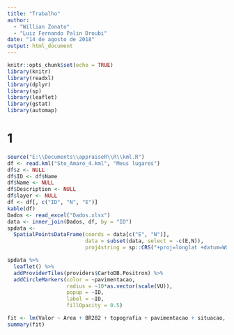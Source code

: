 ```yaml
---
title: "Trabalho"
author: 
  - "Willian Zonato"
  - "Luiz Fernando Palin Droubi"
date: "14 de agosto de 2018"
output: html_document
---
```


```r
knitr::opts_chunk$set(echo = TRUE)
library(knitr)
library(readxl)
library(dplyr)
library(sp)
library(leaflet)
library(gstat)
library(automap)
```

# 1

```r
source("E:\\Documents\\appraiseR\\R\\kml.R")
df <- read.kml("Sto_Amaro_4.kml", "Meus lugares")
df$z <- NULL
df$ID <- df$Name
df$Name <- NULL
df$Description <- NULL
df$layer <- NULL
df <- df[, c("ID", "N", "E")]
kable(df)
Dados <- read_excel("Dados.xlsx")
data <- inner_join(Dados, df, by = "ID")
spdata <- 
  SpatialPointsDataFrame(coords = data[c("E", "N")],
                         data = subset(data, select = -c(E,N)),
                         proj4string = sp::CRS("+proj=longlat +datum=WGS84 +no_defs"))
```

```r
spdata %>% 
  leaflet() %>% 
  addProviderTiles(providers$CartoDB.Positron) %>% 
  addCircleMarkers(color = ~pavimentacao,
                   radius = ~10*as.vector(scale(VU)),
                   popup = ~ID,
                   label = ~ID,
                   fillOpacity = 0.5)
```

```r
fit <- lm(Valor ~ Area + BR282 + topografia + pavimentacao + situacao, data = data)
summary(fit)
```

